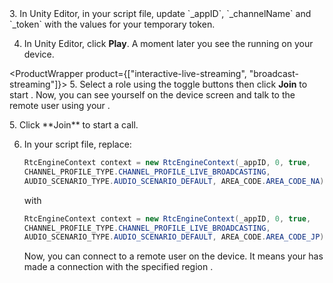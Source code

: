 <PlatformWrapper platform="unity">
3. In Unity Editor, in your script file, update `_appID`, `_channelName` and `_token` with the values for your temporary token.

4. In Unity Editor, click **Play**. A moment later you see the <Vpl k="CLIENT" /> running on your device.

<ProductWrapper product={["interactive-live-streaming", "broadcast-streaming"]}>
5. Select a role using the toggle buttons then click **Join** to start <Vpd k="STREAM" />. Now, you can see yourself on the device screen and talk to the remote user using your <Vpl k="CLIENT" />.
</ProductWrapper>

<ProductWrapper notAllowed="interactive-live-streaming">
5. Click **Join** to start a call.
</ProductWrapper>

6. In your script file,
    replace:

    ``` csharp
    RtcEngineContext context = new RtcEngineContext(_appID, 0, true,
    CHANNEL_PROFILE_TYPE.CHANNEL_PROFILE_LIVE_BROADCASTING,
    AUDIO_SCENARIO_TYPE.AUDIO_SCENARIO_DEFAULT, AREA_CODE.AREA_CODE_NA);
    ```
    with
    ``` csharp
    RtcEngineContext context = new RtcEngineContext(_appID, 0, true,
    CHANNEL_PROFILE_TYPE.CHANNEL_PROFILE_LIVE_BROADCASTING,
    AUDIO_SCENARIO_TYPE.AUDIO_SCENARIO_DEFAULT, AREA_CODE.AREA_CODE_JP);
    ```
    Now, you can connect to a remote user on the device. It means your <Vpl k="CLIENT" /> has made a connection with the specified region <Vg k="AGORA_BACKEND" />.
</PlatformWrapper>